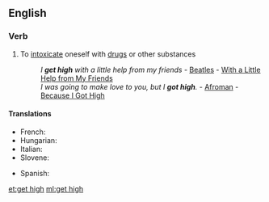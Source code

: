 ==English==

===Verb===
{{en-verb|head=[[get]] [[high]]|gets high|getting high|got high|gotten high}}

# {{lb|en|idiomatic}} To [[intoxicate]] oneself with [[drugs]] or other substances
#: ''I '''get high''' with a little help from my friends'' - [[Beatles]] - [[w:With a Little Help from My Friends|With a Little Help from My Friends]]
#: ''I was going to make love to you, but I '''got high'''.'' - [[w:Afroman|Afroman]] - [[w:Because I Got High|Because I Got High]]

====Translations====
{{trans-top|get high}}
* French: {{t+|fr|défoncer}}
* Hungarian: {{t+|hu|betép}}
* Italian: {{t+|it|drogarsi}}
* Slovene: {{t|sl|zadeti se}}
{{trans-mid}}
* Spanish: {{t+|es|drogarse}}
{{trans-bottom}}

[[et:get high]]
[[ml:get high]]